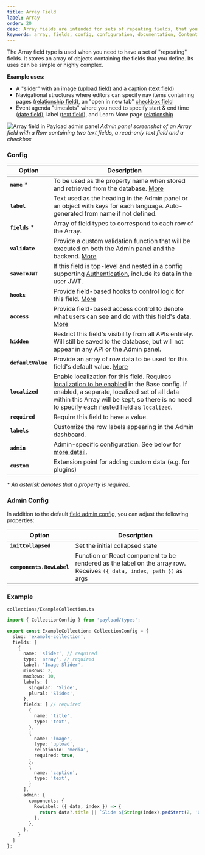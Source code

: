 ```yaml
---
title: Array Field
label: Array
order: 20
desc: Array fields are intended for sets of repeating fields, that you define. Learn how to use array fields, see examples and options.
keywords: array, fields, config, configuration, documentation, Content Management System, cms, headless, javascript, node, react, express
---
```


<Banner >
  The Array field type is used when you need to have a set of "repeating" fields. It stores an array of objects containing the fields that you define. Its uses can be simple or highly complex.
</Banner>

**Example uses:**

- A "slider" with an image ([upload field](/docs/fields/upload)) and a caption ([text field](/docs/fields/text))
- Navigational structures where editors can specify nav items containing pages ([relationship field](/docs/fields/relationship)), an "open in new tab" [checkbox field](/docs/fields/checkbox)
- Event agenda "timeslots" where you need to specify start & end time ([date field](/docs/fields/date)), label ([text field](/docs/fields/text)), and Learn More page [relationship](/docs/fields/relationship)

![Array field in Payload admin panel](https://payloadcms.com/images/docs/fields/array.jpg)
*Admin panel screenshot of an Array field with a Row containing two text fields, a read-only text field and a checkbox*

### Config

| Option           | Description                                                                                                                                                                                                                                                                       |
| ---------------- |-----------------------------------------------------------------------------------------------------------------------------------------------------------------------------------------------------------------------------------------------------------------------------------|
| **`name`** *         | To be used as the property name when stored and retrieved from the database. [More](/docs/fields/overview#field-names)                                                                                                                                                            |
| **`label`**          | Text used as the heading in the Admin panel or an object with keys for each language. Auto-generated from name if not defined.                                                                                                                                                    |
| **`fields`** *       | Array of field types to correspond to each row of the Array.                                                                                                                                                                                                                      |
| **`validate`**       | Provide a custom validation function that will be executed on both the Admin panel and the backend. [More](/docs/fields/overview#validation)                                                                                                                                      |
| **`saveToJWT`**      | If this field is top-level and nested in a config supporting [Authentication](/docs/authentication/config), include its data in the user JWT.                                                                                                                                     |
| **`hooks`**          | Provide field-based hooks to control logic for this field. [More](/docs/fields/overview#field-level-hooks)                                                                                                                                                                        |
| **`access`**         | Provide field-based access control to denote what users can see and do with this field's data. [More](/docs/fields/overview#field-level-access-control)                                                                                                                           |
| **`hidden`**         | Restrict this field's visibility from all APIs entirely. Will still be saved to the database, but will not appear in any API or the Admin panel.                                                                                                                                  |
| **`defaultValue`**   | Provide an array of row data to be used for this field's default value. [More](/docs/fields/overview#default-values)                                                                                                                                                              |
| **`localized`**      | Enable localization for this field. Requires [localization to be enabled](/docs/configuration/localization) in the Base config. If enabled, a separate, localized set of all data within this Array will be kept, so there is no need to specify each nested field as `localized`. |
| **`required`**       | Require this field to have a value.                                                                                                                                                                                                                                               |
| **`labels`**         | Customize the row labels appearing in the Admin dashboard.                                                                                                                                                                                                                        |
| **`admin`**          | Admin-specific configuration. See below for [more detail](#admin-config).                                                                                                                                                                                                         |
| **`custom`**         | Extension point for adding custom data (e.g. for plugins)                                                                                                                                                                                                                         |

*\* An asterisk denotes that a property is required.*

### Admin Config

In addition to the default [field admin config](/docs/fields/overview#admin-config), you can adjust the following properties:

| Option                 | Description                     |
| ---------------------- | ------------------------------- |
| **`initCollapsed`**    | Set the initial collapsed state |
| **`components.RowLabel`**  | Function or React component to be rendered as the label on the array row. Receives `({ data, index, path })` as args |


### Example

`collections/ExampleCollection.ts`
```ts
import { CollectionConfig } from 'payload/types';

export const ExampleCollection: CollectionConfig = {
  slug: 'example-collection',
  fields: [
    {
      name: 'slider', // required
      type: 'array', // required
      label: 'Image Slider',
      minRows: 2,
      maxRows: 10,
      labels: {
        singular: 'Slide',
        plural: 'Slides',
      },
      fields: [ // required
        {
          name: 'title',
          type: 'text',
        },
        {
          name: 'image',
          type: 'upload',
          relationTo: 'media',
          required: true,
        },
        {
          name: 'caption',
          type: 'text',
        }
      ],
      admin: {
        components: {
          RowLabel: ({ data, index }) => {
            return data?.title || `Slide ${String(index).padStart(2, '0')}`;
          },
        },
      },
    }
  ]
};
```
